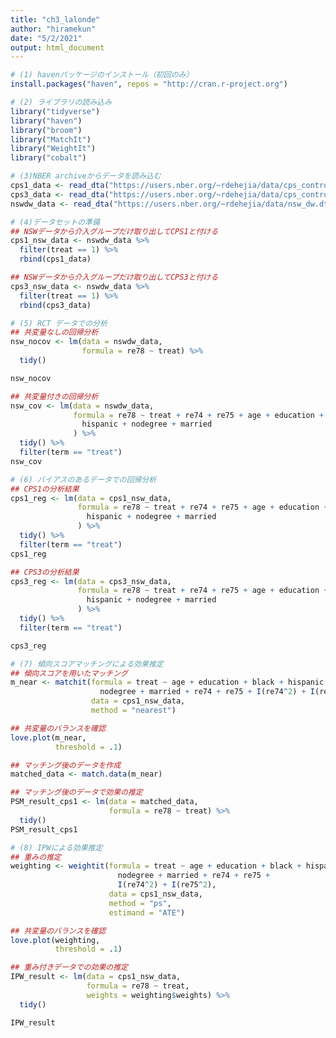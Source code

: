 ```yaml
---
title: "ch3_lalonde"
author: "hiramekun"
date: "5/2/2021"
output: html_document
---
```

```r
# (1) havenパッケージのインストール（初回のみ）
install.packages("haven", repos = "http://cran.r-project.org")

# (2) ライブラリの読み込み
library("tidyverse")
library("haven")
library("broom")
library("MatchIt")
library("WeightIt")
library("cobalt")
```

```r
# (3)NBER archiveからデータを読み込む
cps1_data <- read_dta("https://users.nber.org/~rdehejia/data/cps_controls.dta")
cps3_data <- read_dta("https://users.nber.org/~rdehejia/data/cps_controls3.dta")
nswdw_data <- read_dta("https://users.nber.org/~rdehejia/data/nsw_dw.dta")

# (4)データセットの準備
## NSWデータから介入グループだけ取り出してCPS1と付ける
cps1_nsw_data <- nswdw_data %>%
  filter(treat == 1) %>%
  rbind(cps1_data)

## NSWデータから介入グループだけ取り出してCPS3と付ける
cps3_nsw_data <- nswdw_data %>%
  filter(treat == 1) %>%
  rbind(cps3_data)
```

```r
# (5) RCT データでの分析
## 共変量なしの回帰分析
nsw_nocov <- lm(data = nswdw_data,
                formula = re78 ~ treat) %>%
  tidy()

nsw_nocov
```
```r
## 共変量付きの回帰分析
nsw_cov <- lm(data = nswdw_data,
              formula = re78 ~ treat + re74 + re75 + age + education + black +
                hispanic + nodegree + married
              ) %>%
  tidy() %>%
  filter(term == "treat")
nsw_cov
```
```r
# (6) バイアスのあるデータでの回帰分析
## CPS1の分析結果
cps1_reg <- lm(data = cps1_nsw_data,
               formula = re78 ~ treat + re74 + re75 + age + education + black +
                 hispanic + nodegree + married
               ) %>%
  tidy() %>%
  filter(term == "treat")
cps1_reg
```
```r
## CPS3の分析結果
cps3_reg <- lm(data = cps3_nsw_data,
               formula = re78 ~ treat + re74 + re75 + age + education + black +
                 hispanic + nodegree + married
               ) %>%
  tidy() %>%
  filter(term == "treat")

cps3_reg
```
```r
# (7) 傾向スコアマッチングによる効果推定
## 傾向スコアを用いたマッチング
m_near <- matchit(formula = treat ~ age + education + black + hispanic +
                    nodegree + married + re74 + re75 + I(re74^2) + I(re75^2),
                  data = cps1_nsw_data,
                  method = "nearest")

## 共変量のバランスを確認
love.plot(m_near,
          threshold = .1)

## マッチング後のデータを作成
matched_data <- match.data(m_near)

## マッチング後のデータで効果の推定
PSM_result_cps1 <- lm(data = matched_data,
                      formula = re78 ~ treat) %>%
  tidy()
PSM_result_cps1
```
```r
# (8) IPWによる効果推定
## 重みの推定
weighting <- weightit(formula = treat ~ age + education + black + hispanic +
                        nodegree + married + re74 + re75 +
                        I(re74^2) + I(re75^2),
                      data = cps1_nsw_data,
                      method = "ps",
                      estimand = "ATE")

## 共変量のバランスを確認
love.plot(weighting,
          threshold = .1)

## 重み付きデータでの効果の推定
IPW_result <- lm(data = cps1_nsw_data,
                 formula = re78 ~ treat,
                 weights = weighting$weights) %>%
  tidy()

IPW_result
```
